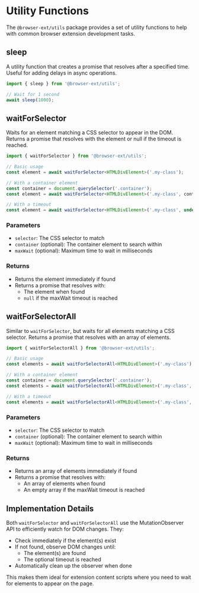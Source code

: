 # Utility Functions

The `@browser-ext/utils` package provides a set of utility functions to help with common browser extension development tasks.

## sleep

A utility function that creates a promise that resolves after a specified time. Useful for adding delays in async operations.

```typescript
import { sleep } from '@browser-ext/utils';

// Wait for 1 second
await sleep(1000);
```

## waitForSelector

Waits for an element matching a CSS selector to appear in the DOM. Returns a promise that resolves with the element or null if the timeout is reached.

```typescript
import { waitForSelector } from '@browser-ext/utils';

// Basic usage
const element = await waitForSelector<HTMLDivElement>('.my-class');

// With a container element
const container = document.querySelector('.container');
const element = await waitForSelector<HTMLDivElement>('.my-class', container);

// With a timeout
const element = await waitForSelector<HTMLDivElement>('.my-class', undefined, 5000);
```

### Parameters

- `selector`: The CSS selector to match
- `container` (optional): The container element to search within
- `maxWait` (optional): Maximum time to wait in milliseconds

### Returns

- Returns the element immediately if found
- Returns a promise that resolves with:
  - The element when found
  - `null` if the maxWait timeout is reached

## waitForSelectorAll

Similar to `waitForSelector`, but waits for all elements matching a CSS selector. Returns a promise that resolves with an array of elements.

```typescript
import { waitForSelectorAll } from '@browser-ext/utils';

// Basic usage
const elements = await waitForSelectorAll<HTMLDivElement>('.my-class');

// With a container element
const container = document.querySelector('.container');
const elements = await waitForSelectorAll<HTMLDivElement>('.my-class', container);

// With a timeout
const elements = await waitForSelectorAll<HTMLDivElement>('.my-class', undefined, 5000);
```

### Parameters

- `selector`: The CSS selector to match
- `container` (optional): The container element to search within
- `maxWait` (optional): Maximum time to wait in milliseconds

### Returns

- Returns an array of elements immediately if found
- Returns a promise that resolves with:
  - An array of elements when found
  - An empty array if the maxWait timeout is reached

## Implementation Details

Both `waitForSelector` and `waitForSelectorAll` use the MutationObserver API to efficiently watch for DOM changes. They:

- Check immediately if the element(s) exist
- If not found, observe DOM changes until:
  - The element(s) are found
  - The optional timeout is reached
- Automatically clean up the observer when done

This makes them ideal for extension content scripts where you need to wait for elements to appear on the page.
